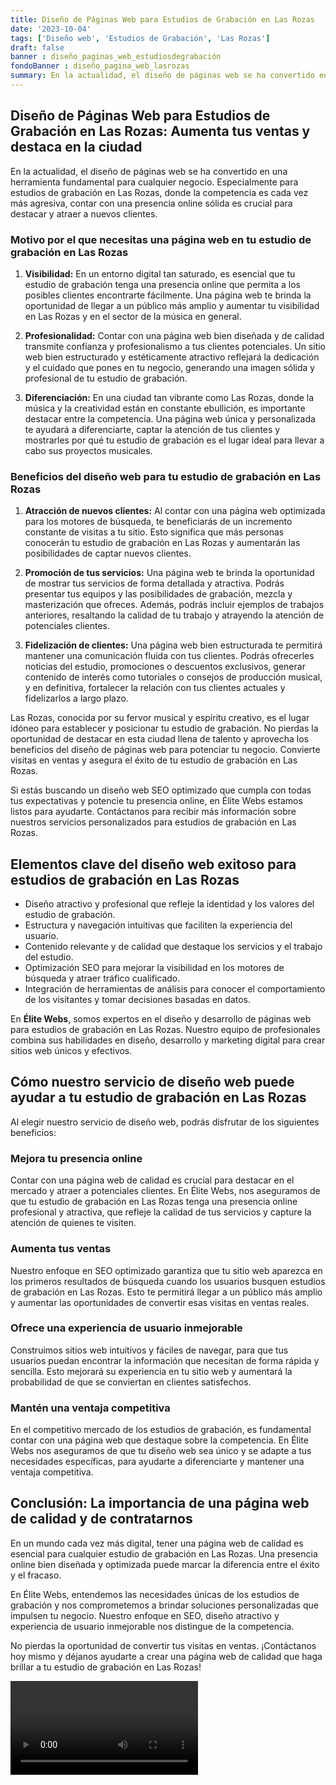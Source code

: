 ```yaml
---
title: Diseño de Páginas Web para Estudios de Grabación en Las Rozas
date: '2023-10-04'
tags: ['Diseño web', 'Estudios de Grabación', 'Las Rozas']
draft: false
banner : diseño_paginas_web_estudiosdegrabación
fondoBanner : diseño_pagina_web_lasrozas
summary: En la actualidad, el diseño de páginas web se ha convertido en una herramienta fundamental para cualquier negocio. Especialmente para estudios de grabación en Las Rozas, donde la competencia es cada vez más agresiva, contar con una presencia online sólida es crucial para destacar y atraer a nuevos clientes.
---
```


## Diseño de Páginas Web para Estudios de Grabación en Las Rozas: Aumenta tus ventas y destaca en la ciudad

En la actualidad, el diseño de páginas web se ha convertido en una herramienta fundamental para cualquier negocio. Especialmente para estudios de grabación en Las Rozas, donde la competencia es cada vez más agresiva, contar con una presencia online sólida es crucial para destacar y atraer a nuevos clientes.

### Motivo por el que necesitas una página web en tu estudio de grabación en Las Rozas

1. **Visibilidad:** En un entorno digital tan saturado, es esencial que tu estudio de grabación tenga una presencia online que permita a los posibles clientes encontrarte fácilmente. Una página web te brinda la oportunidad de llegar a un público más amplio y aumentar tu visibilidad en Las Rozas y en el sector de la música en general.

2. **Profesionalidad:** Contar con una página web bien diseñada y de calidad transmite confianza y profesionalismo a tus clientes potenciales. Un sitio web bien estructurado y estéticamente atractivo reflejará la dedicación y el cuidado que pones en tu negocio, generando una imagen sólida y profesional de tu estudio de grabación.

3. **Diferenciación:** En una ciudad tan vibrante como Las Rozas, donde la música y la creatividad están en constante ebullición, es importante destacar entre la competencia. Una página web única y personalizada te ayudará a diferenciarte, captar la atención de tus clientes y mostrarles por qué tu estudio de grabación es el lugar ideal para llevar a cabo sus proyectos musicales.

### Beneficios del diseño web para tu estudio de grabación en Las Rozas

1. **Atracción de nuevos clientes:** Al contar con una página web optimizada para los motores de búsqueda, te beneficiarás de un incremento constante de visitas a tu sitio. Esto significa que más personas conocerán tu estudio de grabación en Las Rozas y aumentarán las posibilidades de captar nuevos clientes.

2. **Promoción de tus servicios:** Una página web te brinda la oportunidad de mostrar tus servicios de forma detallada y atractiva. Podrás presentar tus equipos y las posibilidades de grabación, mezcla y masterización que ofreces. Además, podrás incluir ejemplos de trabajos anteriores, resaltando la calidad de tu trabajo y atrayendo la atención de potenciales clientes.

3. **Fidelización de clientes:** Una página web bien estructurada te permitirá mantener una comunicación fluida con tus clientes. Podrás ofrecerles noticias del estudio, promociones o descuentos exclusivos, generar contenido de interés como tutoriales o consejos de producción musical, y en definitiva, fortalecer la relación con tus clientes actuales y fidelizarlos a largo plazo.

Las Rozas, conocida por su fervor musical y espíritu creativo, es el lugar idóneo para establecer y posicionar tu estudio de grabación. No pierdas la oportunidad de destacar en esta ciudad llena de talento y aprovecha los beneficios del diseño de páginas web para potenciar tu negocio. Convierte visitas en ventas y asegura el éxito de tu estudio de grabación en Las Rozas.

Si estás buscando un diseño web SEO optimizado que cumpla con todas tus expectativas y potencie tu presencia online, en Élite Webs estamos listos para ayudarte. Contáctanos para recibir más información sobre nuestros servicios personalizados para estudios de grabación en Las Rozas.

<GifSeo />

<Cta />

## Elementos clave del diseño web exitoso para estudios de grabación en Las Rozas

- Diseño atractivo y profesional que refleje la identidad y los valores del estudio de grabación.
- Estructura y navegación intuitivas que faciliten la experiencia del usuario.
- Contenido relevante y de calidad que destaque los servicios y el trabajo del estudio.
- Optimización SEO para mejorar la visibilidad en los motores de búsqueda y atraer tráfico cualificado.
- Integración de herramientas de análisis para conocer el comportamiento de los visitantes y tomar decisiones basadas en datos.

En **Élite Webs**, somos expertos en el diseño y desarrollo de páginas web para estudios de grabación en Las Rozas. Nuestro equipo de profesionales combina sus habilidades en diseño, desarrollo y marketing digital para crear sitios web únicos y efectivos.

## Cómo nuestro servicio de diseño web puede ayudar a tu estudio de grabación en Las Rozas

Al elegir nuestro servicio de diseño web, podrás disfrutar de los siguientes beneficios:

### Mejora tu presencia online

Contar con una página web de calidad es crucial para destacar en el mercado y atraer a potenciales clientes. En Élite Webs, nos aseguramos de que tu estudio de grabación en Las Rozas tenga una presencia online profesional y atractiva, que refleje la calidad de tus servicios y capture la atención de quienes te visiten.

### Aumenta tus ventas

Nuestro enfoque en SEO optimizado garantiza que tu sitio web aparezca en los primeros resultados de búsqueda cuando los usuarios busquen estudios de grabación en Las Rozas. Esto te permitirá llegar a un público más amplio y aumentar las oportunidades de convertir esas visitas en ventas reales.

### Ofrece una experiencia de usuario inmejorable

Construimos sitios web intuitivos y fáciles de navegar, para que tus usuarios puedan encontrar la información que necesitan de forma rápida y sencilla. Esto mejorará su experiencia en tu sitio web y aumentará la probabilidad de que se conviertan en clientes satisfechos.

### Mantén una ventaja competitiva

En el competitivo mercado de los estudios de grabación, es fundamental contar con una página web que destaque sobre la competencia. En Élite Webs nos aseguramos de que tu diseño web sea único y se adapte a tus necesidades específicas, para ayudarte a diferenciarte y mantener una ventaja competitiva.

## Conclusión: La importancia de una página web de calidad y de contratarnos

En un mundo cada vez más digital, tener una página web de calidad es esencial para cualquier estudio de grabación en Las Rozas. Una presencia online bien diseñada y optimizada puede marcar la diferencia entre el éxito y el fracaso.

En Élite Webs, entendemos las necesidades únicas de los estudios de grabación y nos comprometemos a brindar soluciones personalizadas que impulsen tu negocio. Nuestro enfoque en SEO, diseño atractivo y experiencia de usuario inmejorable nos distingue de la competencia.

No pierdas la oportunidad de convertir tus visitas en ventas. ¡Contáctanos hoy mismo y déjanos ayudarte a crear una página web de calidad que haga brillar a tu estudio de grabación en Las Rozas!

<Video />

<CtaBot job='Estudios de Grabación' city='Las Rozas'/>

<Gmaps query='Las Rozas+españa+maps' />